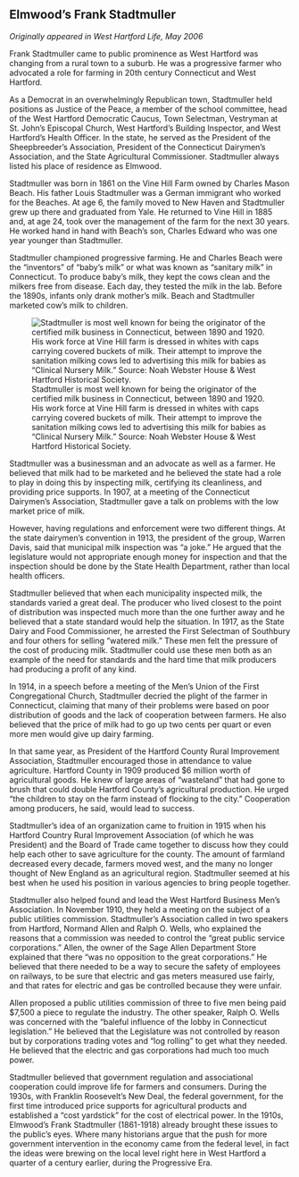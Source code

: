 ## Elmwood’s Frank Stadtmuller {-}

*Originally appeared in West Hartford Life, May 2006*

Frank Stadtmuller came to public prominence as West Hartford was changing from a rural town to a suburb. He was a progressive farmer who advocated a role for farming in 20th century Connecticut and West Hartford.

As a Democrat in an overwhelmingly Republican town, Stadtmuller held positions as Justice of the Peace, a member of the school committee, head of the West Hartford Democratic Caucus, Town Selectman, Vestryman at St. John’s Episcopal Church, West Hartford’s Building Inspector, and West Hartford’s Health Officer. In the state, he served as the President of the Sheepbreeder’s Association, President of the Connecticut Dairymen’s Association, and the State Agricultural Commissioner. Stadtmuller always listed his place of residence as Elmwood.

Stadtmuller was born in 1861 on the Vine Hill Farm owned by Charles Mason Beach. His father Louis Stadtmuller was a German immigrant who worked for the Beaches. At age 6, the family moved to New Haven and Stadtmuller grew up there and graduated from Yale. He returned to Vine Hill in 1885 and, at age 24, took over the management of the farm for the next 30 years. He worked hand in hand with Beach’s son, Charles Edward who was one year younger than Stadtmuller.

Stadtmuller championed progressive farming. He and Charles Beach were the “inventors” of “baby’s milk” or what was known as “sanitary milk” in Connecticut. To produce baby’s milk, they kept the cows clean and the milkers free from disease. Each day, they tested the milk in the lab. Before the 1890s, infants only drank mother’s milk. Beach and Stadtmuller marketed cow’s milk to children.

![Stadtmuller is most well known for being the originator of the certified milk business in Connecticut, between 1890 and 1920. His work force at Vine Hill farm is dressed in whites with caps carrying covered buckets of milk. Their attempt to improve the sanitation milking cows led to advertising this milk for babies as “Clinical Nursery Milk.” Source: Noah Webster House & West Hartford Historical Society.](images/05-Stadtmuller.jpg)

Stadtmuller was a businessman and an advocate as well as a farmer. He believed that milk had to be marketed and he believed the state had a role to play in doing this by inspecting milk, certifying its cleanliness, and providing price supports. In 1907, at a meeting of the Connecticut Dairymen’s Association, Stadtmuller gave a talk on problems with the low market price of milk.

However, having regulations and enforcement were two different things. At the state dairymen’s convention in 1913, the president of the group, Warren Davis, said that municipal milk inspection was “a joke.” He argued that the legislature would not appropriate enough money for inspection and that the inspection should be done by the State Health Department, rather than local health officers.

Stadtmuller believed that when each municipality inspected milk, the standards varied a great deal. The producer who lived closest to the point of distribution was inspected much more than the one further away and he believed that a state standard would help the situation. In 1917, as the State Dairy and Food Commissioner, he arrested the First Selectman of Southbury and four others for selling “watered milk.” These men felt the pressure of the cost of producing milk. Stadtmuller could use these men both as an example of the need for standards and the hard time that milk producers had producing a profit of any kind.

In 1914, in a speech before a meeting of the Men’s Union of the First Congregational Church, Stadtmuller decried the plight of the farmer in Connecticut, claiming that many of their problems were based on poor distribution of goods and the lack of cooperation between farmers. He also believed that the price of milk had to go up two cents per quart or even more men would give up dairy farming.

In that same year, as President of the Hartford County Rural Improvement Association, Stadtmuller encouraged those in attendance to value agriculture. Hartford County in 1909 produced $6 million worth of agricultural goods. He knew of large areas of “wasteland” that had gone to brush that could double Hartford County’s agricultural production. He urged “the children to stay on the farm instead of flocking to the city.” Cooperation among producers, he said, would lead to success.

Stadtmuller’s idea of an organization came to fruition in 1915 when his Hartford Country Rural Improvement Association (of which he was President) and the Board of Trade came together to discuss how they could help each other to save agriculture for the county. The amount of farmland decreased every decade, farmers moved west, and the many no longer thought of New England as an agricultural region. Stadtmuller seemed at his best when he used his position in various agencies to bring people together.

Stadtmuller also helped found and lead the West Hartford Business Men’s Association. In November 1910, they held a meeting on the subject of a public utilities commission. Stadtmuller’s Association called in two speakers from Hartford, Normand Allen and Ralph O. Wells, who explained the reasons that a commission was needed to control the “great public service corporations.” Allen, the owner of the Sage Allen Department Store explained that there “was no opposition to the great corporations.” He believed that there needed to be a way to secure the safety of employees on railways, to be sure that electric and gas meters measured use fairly, and that rates for electric and gas be controlled because they were unfair.

Allen proposed a public utilities commission of three to five men being paid $7,500 a piece to regulate the industry. The other speaker, Ralph O. Wells was concerned with the “baleful influence of the lobby in Connecticut legislation.” He believed that the Legislature was not controlled by reason but by corporations trading votes and “log rolling” to get what they needed. He believed that the electric and gas corporations had much too much power.

Stadtmuller believed that government regulation and associational cooperation could improve life for farmers and consumers. During the 1930s, with Franklin Roosevelt’s New Deal, the federal government, for the first time introduced price supports for agricultural products and established a “cost yardstick” for the cost of electrical power. In the 1910s, Elmwood’s Frank Stadtmuller (1861-1918) already brought these issues to the public’s eyes. Where many historians argue that the push for more government intervention in the economy came from the federal level, in fact the ideas were brewing on the local level right here in West Hartford a quarter of a century earlier, during the Progressive Era.

